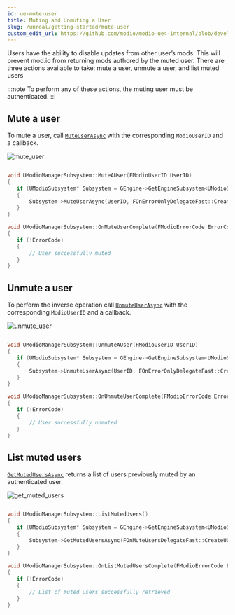 ```yaml
---
id: ue-mute-user
title: Muting and Unmuting a User
slug: /unreal/getting-started/mute-user
custom_edit_url: https://github.com/modio/modio-ue4-internal/blob/develop/Plugins/Modio/Doc/getting-started/mute-user.mdx
---
```



Users have the ability to disable updates from other user’s mods. This will prevent mod.io from returning mods authored by the muted user. There are three actions available to take: mute a user, unmute a user, and list muted users

:::note
To perform any of these actions, the muting user must be authenticated.
:::

## Mute a user

To mute a user, call [`MuteUserAsync`](https://docs.mod.io/unrealref/#K2_MuteUserAsync) with the corresponding `ModioUserID` and a callback.

<Tabs group-id="languages">
  <TabItem value="blueprint" label="Blueprint">


![mute_user](img/mute_user.png)

  </TabItem>
  <TabItem value="c++" label="C++" default>


 ```cpp

void UModioManagerSubsystem::MuteAUser(FModioUserID UserID)
{
	if (UModioSubsystem* Subsystem = GEngine->GetEngineSubsystem<UModioSubsystem>())
	{
		Subsystem->MuteUserAsync(UserID, FOnErrorOnlyDelegateFast::CreateUObject(this, &UModioManagerSubsystem::OnMuteUserComplete));
	}
}

void UModioManagerSubsystem::OnMuteUserComplete(FModioErrorCode ErrorCode)
{
	if (!ErrorCode)
	{
		// User successfully muted 
	}
}

```

  </TabItem>
</Tabs>

## Unmute a user

To perform the inverse operation call [`UnmuteUserAsync`](https://docs.mod.io/unrealref/#K2_UnmuteUserAsync) with the corresponding `ModioUserID` and a callback.

<Tabs group-id="languages">
  <TabItem value="blueprint" label="Blueprint">


![unmute_user](img/unmute_user.png)

  </TabItem>
  <TabItem value="c++" label="C++" default>


 ```cpp

void UModioManagerSubsystem::UnmuteAUser(FModioUserID UserID)
{
	if (UModioSubsystem* Subsystem = GEngine->GetEngineSubsystem<UModioSubsystem>())
	{
		Subsystem->UnmuteUserAsync(UserID, FOnErrorOnlyDelegateFast::CreateUObject(this, &UModioManagerSubsystem::OnUnmuteUserComplete));
	}
}

void UModioManagerSubsystem::OnUnmuteUserComplete(FModioErrorCode ErrorCode)
{
	if (!ErrorCode)
	{
		// User successfully unmuted 
	}
}
```

  </TabItem>
</Tabs>

## List muted users

[`GetMutedUsersAsync`](https://docs.mod.io/unrealref/#K2_GetMutedUsersAsync) returns a list of users previously muted by an authenticated user. 

<Tabs group-id="languages">
  <TabItem value="blueprint" label="Blueprint">

![get_muted_users](img/get_muted_users.png)

  </TabItem>
  <TabItem value="c++" label="C++" default>


 ```cpp

void UModioManagerSubsystem::ListMutedUsers()
{
	if (UModioSubsystem* Subsystem = GEngine->GetEngineSubsystem<UModioSubsystem>())
	{
		Subsystem->GetMutedUsersAsync(FOnMuteUsersDelegateFast::CreateUObject(this, &UModioManagerSubsystem::OnListMutedUsersComplete));
	}
}

void UModioManagerSubsystem::OnListMutedUsersComplete(FModioErrorCode ErrorCode, FModioOptionalUserList MutedUsers)
{
	if (!ErrorCode)
	{
		// List of muted users successfully retrieved 
	}
}

```

  </TabItem>
</Tabs>